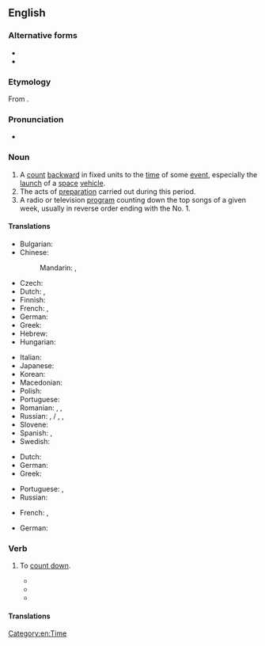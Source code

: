 {{also|Countdown|count-down|count down}}
==English==
{{wikipedia}}

===Alternative forms===
* {{l|en|count down}}
* {{l|en|count-down}}

===Etymology===
From {{compound|count|down|lang=en}}.

===Pronunciation===
* {{a|noun}} {{IPA|/ˈkaʊntˌdaʊn/|lang=en}}

===Noun===
{{en-noun}}

# A [[count]] [[backward]] in fixed units to the [[time]] of some [[event]], especially the [[launch]] of a [[space]] [[vehicle]].
# The acts of [[preparation]] carried out during this period.
# A radio or television [[program]] counting down the top songs of a given week, usually in reverse order ending with the No. 1.

====Translations====
{{trans-top|a count backward to the time of some event}}
* Bulgarian: {{t|bg|отброяване|n|tr=otbrojavane}}
* Chinese:
*: Mandarin: {{t+|cmn|倒數|sc=Hani}}, {{t+|cmn|倒数|tr=dàoshǔ|sc=Hani}}
* Czech: {{t|cs|odpočítávání|n}}
* Dutch: {{t|nl|aftelling|f}}, {{t+|nl|aftellen|n}}
* Finnish: {{t+|fi|lähtölaskenta}}
* French: {{t+|fr|compte à rebours|m}}, {{t+|fr|décompte|m}}
* German: {{t+|de|Countdown|m}}
* Greek: {{t+|el|αντίστροφη μέτρηση|f|sc=Grek}}
* Hebrew: {{t|he|ספירה לאחור|f|tr=sfira le'akhor|sc=Hebr}}
* Hungarian: {{t|hu|visszaszámolás}}
{{trans-mid}}
* Italian: {{t|it|conto alla rovescia|m}}
* Japanese: {{t|ja|カウントダウン|tr=kauntodaun|sc=Jpan}}
* Korean: {{t+|ko|카운트다운|sc=Kore}}
* Macedonian: {{t|mk|одбројување|n|tr=odbrojúvanje|sc=Cyrl}}
* Polish: {{t+|pl|odliczanie|n}}
* Portuguese: {{t|pt|contagem regressiva}}
* Romanian: {{t|ro|denumărare|f}}, {{t|ro|numărare regresivă}}, {{t|ro|numărare inversă|f}}
* Russian: {{t+|ru|отсчёт|m}}, {{t|ru|обра́тный счёт|tr=obrátnyj sčot}} / {{t|ru|обра́тный отсчёт|m}}, {{t|ru|счёт в обра́тном направле́нии|m|tr=sčot v obrátnom napravlénii}},
* Slovene: {{t|sl|odštevanje|n}}
* Spanish: {{t|es|cuenta atrás|f}} {{qualifier|Spain}}, {{t|es|cuenta regresiva|f}} {{qualifier|Latin America}}
* Swedish: {{t+|sv|nedräkning|c}}
{{trans-bottom}}

{{trans-top|the acts of preparation carried out during this period}}
* Dutch: {{t|nl|aftelling|f}}
* German: {{t|de|Zeitkontrolle|f}}
* Greek: {{t+|el|αντίστροφη μέτρηση|f}}
{{trans-mid}}
* Portuguese: {{t|pt|contagem regressiva}}, {{t|pt|retrocontagem|f}}
* Russian: {{t|ru|обра́тный отсчёт|m}}
{{trans-bottom}}

{{trans-top|a radio or television program counting down the top songs of a given week}}
* French: {{t+|fr|hit-parade|m}}, {{t|fr|top 50|m}}
{{trans-mid}}
* German: {{t+|de|Countdown|m}}
{{trans-bottom}}

===Verb===
{{en-verb}}

# {{lb|en|nonstandard}} To [[count down]].
#* {{quote-book|title=Polarized fluorescence photobleaching for measuring fast rotational motion of cell surface receptors |author=Yifeng Yuan |year=1994 |passage=This was accomplished in the old system by polling a software variable representing the number of prebleach bin and issuing a software command to trigger the AOM once the variable has '''countdowned''' to zero. }}
#* {{quote-book|title=Cluck |author=Stephen Mark Cox |year=2000 |passage=Time measures itself out in a series of diminishing peristaltic ticks, '''countdowning''' slowly towards the miracle of Ignition. }}
#* {{quote-book|title=Firewater |author=Edward Stone Cohen |year=2003 |page=129 |ISBN=1888451432 |passage=Whole families stood gawking at the massive statue, '''countdowning''' the five remaining minutes to the big one. }}

====Translations====
{{trans-see|count down}}

[[Category:en:Time]]